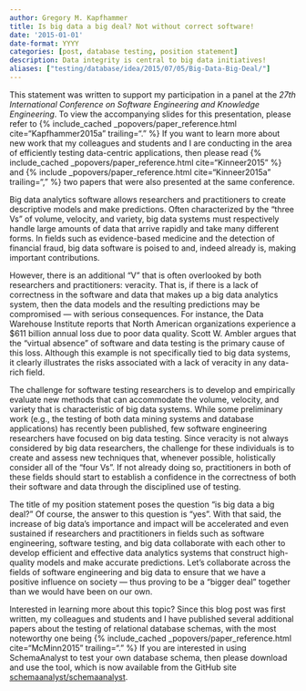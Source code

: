 ```yaml
---
author: Gregory M. Kapfhammer
title: Is big data a big deal? Not without correct software!
date: '2015-01-01'
date-format: YYYY
categories: [post, database testing, position statement]
description: Data integrity is central to big data initiatives!
aliases: ["testing/database/idea/2015/07/05/Big-Data-Big-Deal/"]
---
```


This statement was written to support my participation in a panel at the
<em>27th International Conference on Software Engineering and Knowledge
Engineering</em>. To view the accompanying slides for this presentation, please
refer to {% include_cached _popovers/paper_reference.html
cite="Kapfhammer2015a" trailing="." %} If you want to learn more about new work
that my colleagues and students and I are conducting in the area of efficiently
testing data-centric applications, then please read {% include_cached
_popovers/paper_reference.html cite="Kinneer2015" %} and {% include
_popovers/paper_reference.html cite="Kinneer2015a" trailing="," %} two papers
that were also presented at the same conference.

Big data analytics software allows researchers and practitioners to create
descriptive models and make predictions. Often characterized by the "three Vs"
of volume, velocity, and variety, big data systems must respectively handle
large amounts of data that arrive rapidly and take many different forms. In
fields such as evidence-based medicine and the detection of financial fraud,
big data software is poised to and, indeed already is, making important
contributions.

However, there is an additional "V" that is often overlooked by both
researchers and practitioners: veracity. That is, if there is a lack of
correctness in the software and data that makes up a big data analytics system,
then the data models and the resulting predictions may be compromised &mdash;
with serious consequences. For instance, the Data Warehouse Institute reports
that North American organizations experience a $611 billion annual loss due to
poor data quality. Scott W. Ambler argues that the "virtual absence" of
software and data testing is the primary cause of this loss.  Although this
example is not specifically tied to big data systems, it clearly illustrates
the risks associated with a lack of veracity in any data-rich field.

The challenge for software testing researchers is to develop and empirically
evaluate new methods that can accommodate the volume, velocity, and variety
that is characteristic of big data systems.  While some preliminary work (e.g.,
the testing of both data mining systems and database applications) has recently
been published, few software engineering researchers have focused on big data
testing. Since veracity is not always considered by big data researchers, the
challenge for these individuals is to create and assess new techniques that,
whenever possible, holistically consider all of the "four Vs". If not already
doing so, practitioners in both of these fields should start to establish a
confidence in the correctness of both their software and data through the
disciplined use of testing.

The title of my position statement poses the question "is big data a big deal?"
Of course, the answer to this question is "yes". With that said, the increase
of big data's importance and impact will be accelerated and even sustained if
researchers and practitioners in fields such as software engineering, software
testing, and big data collaborate with each other to develop efficient and
effective data analytics systems that construct high-quality models and make
accurate predictions. Let's collaborate across the fields of software
engineering and big data to ensure that we have a positive influence on society
&mdash; thus proving to be a "bigger deal" together than we would have been on
our own.

Interested in learning more about this topic? Since this blog post was first written, my colleagues and students and I
have published several additional papers about the testing of relational database schemas, with the most noteworthy one
being {% include_cached _popovers/paper_reference.html cite="McMinn2015" trailing="." %} If you are interested in using
SchemaAnalyst to test your own database schema, then please download and use the tool, which is now available from the
GitHub site <a href="https://github.com/schemaanalyst/schemaanalyst">schemaanalyst/schemaanalyst</a>.

